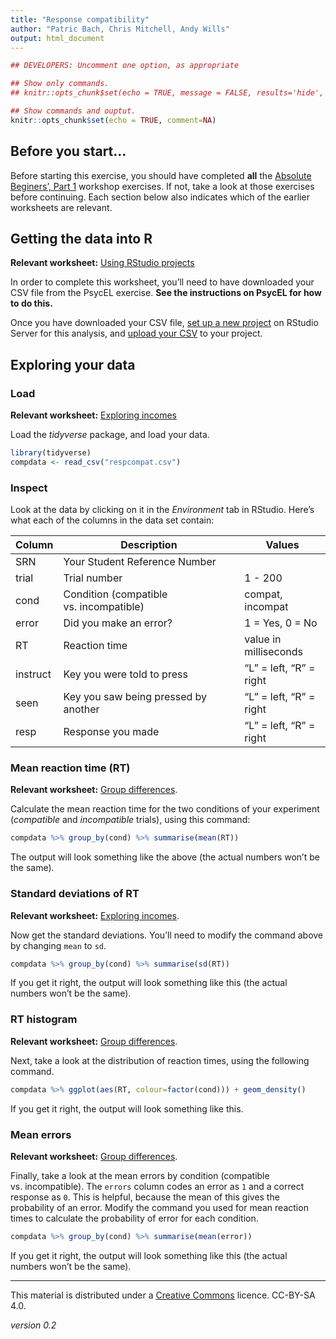 ```yaml
---
title: "Response compatibility"
author: "Patric Bach, Chris Mitchell, Andy Wills"
output: html_document
---
```


```r
## DEVELOPERS: Uncomment one option, as appropriate

## Show only commands.
## knitr::opts_chunk$set(echo = TRUE, message = FALSE, results='hide', fig.keep = 'none', comment=NA)

## Show commands and ouptut.
knitr::opts_chunk$set(echo = TRUE, comment=NA)
```

## Before you start...
Before starting this exercise, you should have completed **all** the [Absolute Beginers', Part 1](index.html) workshop exercises. If not, take a look at those exercises before continuing. Each section below also indicates which of the earlier worksheets are relevant.

## Getting the data into R
**Relevant worksheet:** [Using RStudio projects](using-projects.html)

In order to complete this worksheet, you'll need to have downloaded your CSV file from the PsycEL exercise. **See the instructions on PsycEL for how to do this.**

Once you have downloaded your CSV file, [set up a new project](using-projects.html) on RStudio Server for this analysis, and [upload your CSV](entering-data-by-hand.html#upload) to your project.

## Exploring your data

### Load
**Relevant worksheet:** [Exploring incomes](exploring-incomes.html) 

Load the _tidyverse_ package, and load your data.
```r
library(tidyverse)
compdata <- read_csv("respcompat.csv")
```

### Inspect
Look at the data by clicking on it in the _Environment_ tab in RStudio. Here's what each of the columns in the data set contain:

| Column | Description                             | Values             |
| ------ | --------------------------------------- | ------------------ |
| SRN    | Your Student Reference Number           |                    |
| trial  | Trial number                            | 1 - 200            |
| cond   | Condition (compatible vs. incompatible) | compat, incompat   |
| error  | Did you make an error?                             | 1 = Yes, 0 = No    |
| RT     | Reaction time                           | value in milliseconds |
| instruct | Key you were told to press            | "L" = left, "R" = right |
| seen     | Key you saw being pressed by another             | "L" = left, "R" = right |
| resp     | Response you made                      | "L" = left, "R" = right |


### Mean reaction time (RT)
**Relevant worksheet:** [Group differences](group-differences.html). 

Calculate the mean reaction time for the two conditions of your experiment (_compatible_ and _incompatible_ trials), using this command:

```r
compdata %>% group_by(cond) %>% summarise(mean(RT))
```
The output will look something like the above (the actual numbers won't be the same).

### Standard deviations of RT
**Relevant worksheet:** [Exploring incomes](exploring-incomes.html). 

Now get the standard deviations. You'll need to modify the command above by changing `mean` to `sd`. 

```r
compdata %>% group_by(cond) %>% summarise(sd(RT))
```
If you get it right, the output will look something like this (the actual numbers won't be the same).

### RT histogram
**Relevant worksheet:** [Group differences](group-differences.html).

Next, take a look at the distribution of reaction times, using the following command. 

```r
compdata %>% ggplot(aes(RT, colour=factor(cond))) + geom_density() 
```

If you get it right, the output will look something like this.

### Mean errors
**Relevant worksheet:** [Group differences](group-differences.html).

Finally, take a look at the mean errors by condition (compatible vs. incompatible). The `errors` column codes an error as `1` and a correct response as `0`. This is helpful, because the mean of this gives the probability of an error. Modify the command you used for mean reaction times to calculate the probability of error for each condition. 

```r
compdata %>% group_by(cond) %>% summarise(mean(error))
```
If you get it right, the output will look something like this (the actual numbers won't be the same).


___

This material is distributed under a [Creative Commons](https://creativecommons.org/) licence. CC-BY-SA 4.0. 

_version 0.2_